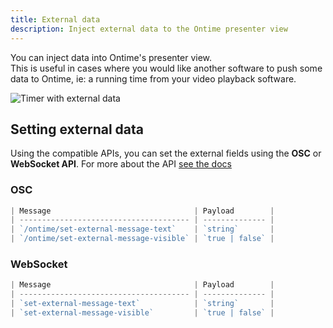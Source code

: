 ```yaml
---
title: External data
description: Inject external data to the Ontime presenter view
---
```


You can inject data into Ontime's presenter view. \
This is useful in cases where you would like another software to push some data to Ontime, ie: a running time from your video playback software.

![Timer with external data](../../../assets/screenshots/features/timer-external.png)

## Setting external data

Using the compatible APIs, you can set the external fields using the **OSC** or **WebSocket API**.
For more about the API [see the docs](/api/osc-and-ws)

### OSC
```ts
| Message                                | Payload        |
| -------------------------------------- | -------------- |
| `/ontime/set-external-message-text`    | `string`       |
| `/ontime/set-external-message-visible` | `true | false` |
```

### WebSocket
```ts
| Message                                | Payload        |
| -------------------------------------- | -------------- |
| `set-external-message-text`            | `string`       |
| `set-external-message-visible`         | `true | false` |
```